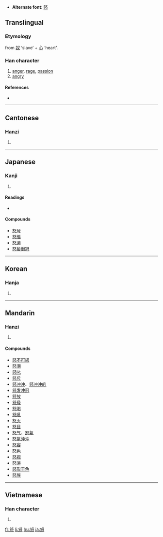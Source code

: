 * '''Alternate font''': [[怒]]
==Translingual==

===Etymology===
from [[奴]] ‘slave’ + [[心]] ‘heart’.

===Han character===
{{Han char|rn=61|rad=心|as=05|sn=9|four=4733<sub>4</sub>|canj=女水心 (VEP)}}

# [[anger]], [[rage]], [[passion]]
# [[angry]]

====References====
* {{Han ref|kx=0380.080|dkj=10439|dj=0708.080|hdz=42282.030|uh=6012|ud=24594|bh=ABE3|bd=44003}}

----

==Cantonese==

===Hanzi===
{{yue-hanzi|jyut=|y=nou6}}

# {{defn|Cantonese|sort=心05}}

----

==Japanese==

===Kanji===
{{ja-kanji|grade=c|rs=心05}}

# {{defn|Japanese}}

====Readings====
* {{ja-readings|on=[[ど]] (do), [[ぬ]] (nu)|kun=[[いかる]] (ikaru), [[おこる]] (okoru)}}

====Compounds====
* [[怒号]]
* [[怒張]]
* [[怒涛]]
* [[怒髪衝冠]]

----

==Korean==

===Hanja===
{{ko-hanja|hangeul=노|eumhun=|rv=no|mr=no|y=no}}

# {{defn|Korean|sort=心05}}

----

==Mandarin==

===Hanzi===
{{cmn-hanzi|pin=[[nù]] ([[nu4]])|wg=nu<sup>4</sup>}}

# {{defn|Mandarin|sort=心05}}

====Compounds====
* [[怒不可遏]]
* [[怒潮]]
* [[怒叱]]
* [[怒斥]]
* [[怒冲冲]]、[[怒冲冲的]]
* [[怒发冲冠]]
* [[怒放]]
* [[怒号]]
* [[怒喝]]
* [[怒吼]]
* [[怒火]]
* [[怒目]]
* [[怒气]]、[[怒氣]]
* [[怒氣沖沖]]
* [[怒容]]
* [[怒色]]
* [[怒视]]
* [[怒涛]]
* [[怒形于色]]
* [[怒族]]

----

==Vietnamese==

===Han character===
{{vi-hantu|nộ|rs=心05}}

# {{defn|Vietnamese|sort=心05}}

[[fr:怒]]
[[li:怒]]
[[hu:怒]]
[[ja:怒]]